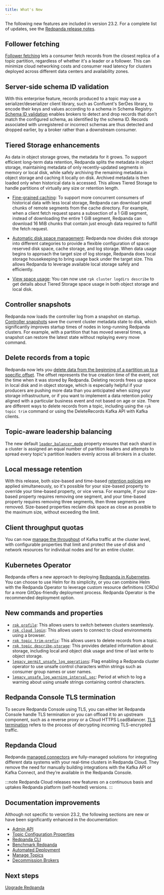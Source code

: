 ```yaml
---
title: What's New
---
```


<head>
    <meta name="title" content="What's New | Redpanda Docs"/>
    <meta name="description" content="Summary of new features and updates in the release"/>
    <link rel="canonical" href="https://docs.redpanda.com/docs/get-started/whats-new/" />
</head>

The following new features are included in version 23.2. For a complete list of updates, see the [Redpanda release notes](https://github.com/redpanda-data/redpanda/releases/tag/v23.2.1).

## Follower fetching

[Follower fetching](../../develop/consume-data/follower-fetching) lets a consumer fetch records from the closest replica of a topic partition, regardless of whether it's a leader or a follower. This can minimize cloud networking costs and consumer read latency for clusters deployed across different data centers and availability zones.

## Server-side schema ID validation

With this enterprise feature, records produced to a topic may use a serializer/deserializer client library, such as Confluent's SerDes library, to encode their keys and values according to a schema in Schema Registry. [Schema ID validation](../../manage/schema-id-validation) enables brokers to detect and drop records that don't match the configured schema, as identified by the schema ID. Records associated with unregistered or incorrect schemas are thus detected and dropped earlier, by a broker rather than a downstream consumer.

## Tiered Storage enhancements

As data in object storage grows, the metadata for it grows. To support efficient long-term data retention, Redpanda splits the metadata in object storage, maintaining metadata of only recently-updated segments in memory or local disk, while safely archiving the remaining metadata in object storage and caching it locally on disk. Archived metadata is then loaded only when historical data is accessed. This allows Tiered Storage to handle partitions of virtually any size or retention length.

- [Fine-grained caching](../../manage/tiered-storage/#caching): To support more concurrent consumers of historical data with less local storage, Redpanda can download small chunks of remote segments from the cache directory. For example, when a client fetch request spans a subsection of a 1 GiB segment, instead of downloading the entire 1 GiB segment, Redpanda can download 16 MiB chunks that contain just enough data required to fulfill the fetch request.

- [Automatic disk space management](../../manage/cluster-maintenance/disk-utilization/#local-storage-housekeeping): Redpanda now divides disk storage into different categories to provide a flexible configuration of space: reserved disk space, cache storage, and log storage. When data usage begins to approach the target size of log storage, Redpanda does local storage housekeeping to bring usage back under the target size. This allows Redpanda to leverage available local storage safely and efficiently. 

- [View space usage](../../manage/tiered-storage/#view-space-usage): You can now use `rpk cluster logdirs describe` to get details about Tiered Storage space usage in both object storage and local disk.

## Controller snapshots

Redpanda now loads the controller log from a snapshot on startup. [Controller snapshots](../architecture/#controller-partition-and-snapshots) save the current cluster metadata state to disk, which significantly improves startup times of nodes in long-running Redpanda clusters. For example, with a partition that has moved several times, a snapshot can restore the latest state without replaying every move command. 

## Delete records from a topic​

Redpanda now lets you [delete data from the beginning of a partition up to a specific offset](../../develop/config-topics/#delete-records-from-a-topic). The offset represents the true creation time of the event, not the time when it was stored by Redpanda. Deleting records frees up space in local disk and in object storage, which is especially helpful if your producers are pushing more data than you anticipated when sizing your storage infrastructure, or if you want to implement a data retention policy aligned with a particular business event and not based on age or size. There are different ways to delete records from a topic, including using the `rpk topic trim` command or using the DeleteRecords Kafka API with Kafka clients.

## Topic-aware leadership balancing

The new default [`leader_balancer_mode`](../../manage/cluster-maintenance/cluster-balancing/#partition-leadership-balancing) property ensures that each shard in a cluster is assigned an equal number of partition leaders and attempts to spread every topic's partition leaders evenly across all brokers in a cluster. 

## Local message retention

With this release, both size-based and time-based [retention policies](../../manage/cluster-maintenance/disk-utilization/#configure-message-retention) are applied simultaneously, so it's possible for your size-based property to override your time-based property, or vice versa. For example, if your size-based property requires removing one segment, and your time-based property requires removing three segments, then three segments are removed. Size-based properties reclaim disk space as close as possible to the maximum size, without exceeding the limit. 

## Client throughput quotas

You can now [manage the throughput](../../manage/cluster-maintenance/manage-throughput/#client-throughput-limits) of Kafka traffic at the cluster level, with configurable properties that limit and protect the use of disk and network resources for individual nodes and for an entire cluster.

## Kubernetes Operator

Redpanda offers a new approach to deploying [Redpanda in Kubernetes](../../deploy/deployment-option/self-hosted/kubernetes/kubernetes-production-deployment/). You can choose to use Helm for its simplicity, or you can combine Helm with the Redpanda Operator to leverage custom resource definitions (CRDs) for a more GitOps-friendly deployment process. Redpanda Operator is the recommended deployment option.

## New commands and properties

- [`rpk profile`](../../reference/rpk/rpk-profile/): This allows users to switch between clusters seamlessly.
- [`rpk cloud login`](../../reference/rpk/rpk-cloud/rpk-cloud-login/): This allows users to connect to cloud environments using a browser.
- [`rpk topic trim-prefix`](../../reference/rpk/rpk-topic/rpk-topic-trim-prefix/): This allows users to delete records from a topic.
- [`rpk topic describe-storage`](../../reference/rpk/rpk-topic/rpk-topic-describe-storage/): This provides detailed information about storage, including local and object disk usage and time of last write to object storage.
- [`legacy_permit_unsafe_log_operations`](../../reference/cluster-properties/#legacy_permit_unsafe_log_operations): Flag enabling a Redpanda cluster operator to use unsafe control characters within strings such as consumer group names or user names.
- [`legacy_unsafe_log_warning_interval_sec`](../../reference/cluster-properties/#legacy_unsafe_log_warning_interval_sec): Period at which to log a warning about using unsafe strings containing control characters.

## Redpanda Console TLS termination

To secure Redpanda Console using TLS, you can either let Redpanda Console handle TLS termination or you can offload it to an upstream component, such as a reverse proxy or a Cloud HTTPS LoadBalancer. [TLS termination](../../manage/security/console/tls-termination) refers to the process of decrypting incoming TLS-encrypted traffic. 

## Repdanda Cloud

Redpanda [managed connectors](../../deploy/deployment-option/cloud/managed-connectors/) are fully-managed solutions for integrating different data systems with your real-time clusters in Redpanda Cloud. They remove the need for manually building integrations with the Kafka API or Kafka Connect, and they’re available in the Redpanda Console. 

:::note
Redpanda Cloud releases new features on a continuous basis and uptakes Redpanda platform (self-hosted) versions. 
:::

## Documentation improvements

Although not specific to version 23.2, the following sections are new or have been significantly enhanced in the documentation:

- [Admin API](../../api/admin-api/)
- [Topic Configuration Properties](../../reference/topic-properties)
- [Redpanda CLI](../intro-to-rpk)
- [Benchmark Redpanda](../../develop/benchmark)
- [Automated Deployment](../../deploy/deployment-option/self-hosted/manual/production/production-deployment-automation/)
- [Manage Topics](../../develop/config-topics)
- [Decommission Brokers](../../manage/cluster-maintenance/decommission-brokers/)

## Next steps

[Upgrade Redpanda](../../manage/cluster-maintenance/rolling-upgrade)